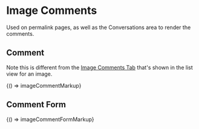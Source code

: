 
<Meta title="Legacy/Components/Image Comments" />

# Image Comments

Used on permalink pages, as well as the Conversations area to render the comments.

## Comment

Note this is different from the [Image Comments Tab](/?path=/story/legacy-components-image--comments-open) that's shown in the list view for an image.

<Canvas>
  <Story name="Comment" height="100px">
    {() => imageCommentMarkup}
  </Story>
</Canvas>

## Comment Form

<Canvas>
  <Story name="Comment Form" height="300px">
    {() => imageCommentFormMarkup}
  </Story>
</Canvas>
